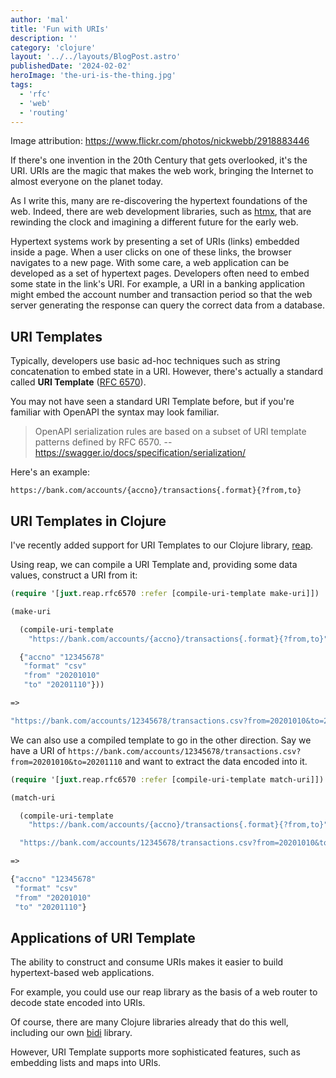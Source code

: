 ```yaml
---
author: 'mal'
title: 'Fun with URIs'
description: ''
category: 'clojure'
layout: '../../layouts/BlogPost.astro'
publishedDate: '2024-02-02'
heroImage: 'the-uri-is-the-thing.jpg'
tags:
  - 'rfc'
  - 'web'
  - 'routing'
---
```


Image attribution: https://www.flickr.com/photos/nickwebb/2918883446


If there's one invention in the 20th Century that gets overlooked, it's the URI.
URIs are the magic that makes the web work, bringing the Internet to almost everyone on the planet today.

As I write this, many are re-discovering the hypertext foundations of the web.
Indeed, there are web development libraries, such as [htmx](https://htmx.org), that are rewinding the clock and imagining a different future for the early web.

Hypertext systems work by presenting a set of URIs (links) embedded inside a page.
When a user clicks on one of these links, the browser navigates to a new page.
With some care, a web application can be developed as a set of hypertext pages.
Developers often need to embed some state in the link's URI.
For example, a URI in a banking application might embed the account number and transaction period so that the web server generating the response can query the correct data from a database.

## URI Templates

Typically, developers use basic ad-hoc techniques such as string concatenation to embed state in a URI.
However, there's actually a standard called **URI Template** ([RFC 6570](https://www.rfc-editor.org/rfc/rfc6570)).

You may not have seen a standard URI Template before, but if you're familiar with OpenAPI the syntax may look familiar.

> OpenAPI serialization rules are based on a subset of URI template patterns defined by RFC 6570.
> -- https://swagger.io/docs/specification/serialization/

Here's an example:

```
https://bank.com/accounts/{accno}/transactions{.format}{?from,to}
```

## URI Templates in Clojure

I've recently added support for URI Templates to our Clojure library, [reap](https://github.com/juxt/reap).

Using reap, we can compile a URI Template and, providing some data values, construct a URI from it:

```clojure
(require '[juxt.reap.rfc6570 :refer [compile-uri-template make-uri]])

(make-uri

  (compile-uri-template
    "https://bank.com/accounts/{accno}/transactions{.format}{?from,to}"

  {"accno" "12345678"
   "format" "csv"
   "from" "20201010"
   "to" "20201110"}))

=>

"https://bank.com/accounts/12345678/transactions.csv?from=20201010&to=20201110"
```

We can also use a compiled template to go in the other direction.
Say we have a URI of `https://bank.com/accounts/12345678/transactions.csv?from=20201010&to=20201110`
and want to extract the data encoded into it.

```clojure
(require '[juxt.reap.rfc6570 :refer [compile-uri-template match-uri]])

(match-uri

  (compile-uri-template
    "https://bank.com/accounts/{accno}/transactions{.format}{?from,to}"

  "https://bank.com/accounts/12345678/transactions.csv?from=20201010&to=20201110"))

=>

{"accno" "12345678"
 "format" "csv"
 "from" "20201010"
 "to" "20201110"}
```

## Applications of URI Template

The ability to construct and consume URIs makes it easier to build hypertext-based web applications.

For example, you could use our reap library as the basis of a web router to decode state encoded into URIs.

Of course, there are many Clojure libraries already that do this well, including our own [bidi](https://github.com/juxt/bidi) library.

However, URI Template supports more sophisticated features, such as embedding lists and maps into URIs.
